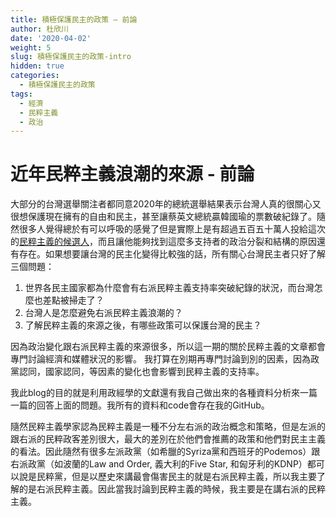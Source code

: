 ```yaml
---
title: 積極保護民主的政策 – 前論
author: 杜欣川
date: '2020-04-02'
weight: 5
slug: 積極保護民主的政策-intro
hidden: true
categories:
  - 積極保護民主的政策
tags:
  - 經濟
  - 民粹主義
  - 政治
---
```


# 近年民粹主義浪潮的來源 - 前論
大部分的台灣選舉關注者都同意2020年的總統選舉結果表示台灣人真的很關心又很想保護現在擁有的自由和民主，甚至讓蔡英文總統贏韓國瑜的票數破紀錄了。隨然很多人覺得總於有可以呼吸的感覺了但是實際上是有超過五百五十萬人投給這次的[民粹主義的候選人](https://www.bloomberg.com/graphics/2020-taiwan-election-results/)，而且讓他能夠找到這麼多支持者的政治分裂和結構的原因還有存在。如果想要讓台灣的民主化變得比較強的話，所有關心台灣民主者只好了解三個問題：

1.  世界各民主國家都為什麼會有右派民粹主義支持率突破紀錄的狀況，而台灣怎麼也差點被掃走了？
2.  台灣人是怎麼避免右派民粹主義浪潮的？
3.  了解民粹主義的來源之後，有哪些政策可以保護台灣的民主？

因為政治變化跟右派民粹主義的來源很多，所以這一期的關於民粹主義的文章都會專門討論經濟和媒體狀況的影響。 我打算在別期再專門討論到別的因素，因為政黨認同，國家認同，等因素的變化也會影響到民粹主義的支持率。

我此blog的目的就是利用政經學的文獻還有我自己做出來的各種資料分析來一篇一篇的回答上面的問題。我所有的資料和code會存在我的GitHub。

隨然民粹主義學家認為民粹主義是一種不分左右派的政治概念和策略，但是左派的跟右派的民粹政客差別很大，最大的差別在於他們會推薦的政策和他們對民主主義的看法。因此隨然有很多左派政黨（如希臘的Syriza黨和西班牙的Podemos）跟右派政黨（如波蘭的Law and Order, 義大利的Five Star, 和匈牙利的KDNP）都可以說是民粹黨，但是以歷史來講最會傷害民主的就是右派民粹主義，所以我主要了解的是右派民粹主義。因此當我討論到民粹主義的時候，我主要是在講右派的民粹主義。

